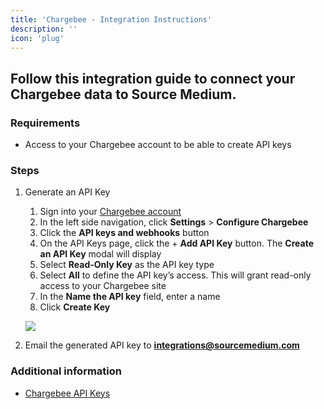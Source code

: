 ```yaml
---
title: 'Chargebee - Integration Instructions'
description: ''
icon: 'plug'
---
```


## Follow this integration guide to connect your Chargebee data to Source Medium.

### Requirements

- Access to your Chargebee account to be able to create API keys

### Steps

1. Generate an API Key
    1. Sign into your [Chargebee account](https://app.chargebee.com/login)
    2. In the left side navigation, click **Settings** > **Configure Chargebee**
    3. Click the **API keys and webhooks** button
    4. On the API Keys page, click the + **Add API Key** button. The **Create an API Key** modal will display
    5. Select **Read-Only Key** as the API key type
    6. Select **All** to define the API key’s access. This will grant read-only access to your Chargebee site
    7. In the **Name the API key** field, enter a name
    8. Click **Create Key**
    
    ![](/images/article-imgs/chargebee-integration/Untitled.png)
    
2. Email the generated API key to **integrations@sourcemedium.com**

### Additional information

- [Chargebee API Keys](https://www.chargebee.com/docs/2.0/api_keys.html)